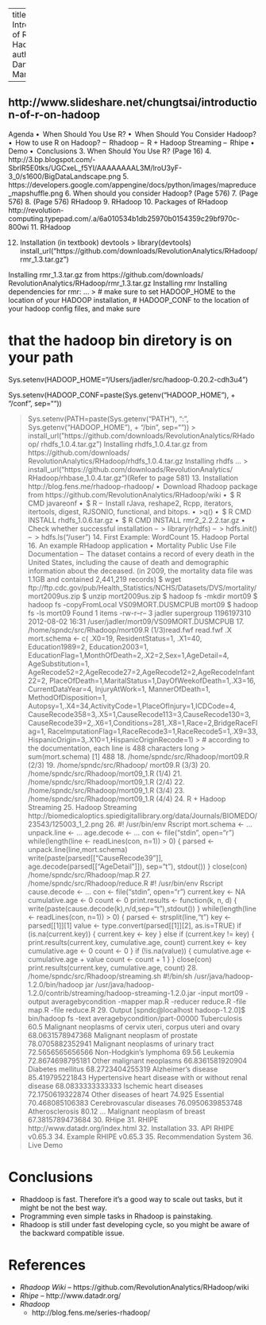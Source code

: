 ----
title: Introduction of R on Hadoop
author: Daniel Marcelino 

----

http://www.slideshare.net/chungtsai/introduction-of-r-on-hadoop
----



Agenda	•  When Should You Use R? •  When Should You Consider Hadoop? •  How to use R on Hadoop? –  Rhadoop –  R + Hadoop Streaming –  Rhipe •  Demo •  Conclusions
3. When Should You Use R? (Page 16)
4. http://3.bp.blogspot.com/-SbrlR5E0tks/UGCxeL_f5YI/AAAAAAAAL3M/lroU3yF-3_0/s1600/BigDataLandscape.png
5. https://developers.google.com/appengine/docs/python/images/mapreduce_mapshuffle.png
6. When should you consider Hadoop? (Page 576)
7. (Page 576)
8. (Page 576) RHadoop
9. RHadoop
10. Packages of RHadoop http://revolution-computing.typepad.com/.a/6a010534b1db25970b0154359c29bf970c-800wi
11. RHadoop


12. Installation (in textbook)
devtools > 
library(devtools) 
install_url("https://github.com/downloads/RevolutionAnalytics/RHadoop/ rmr_1.3.tar.gz")

Installing rmr_1.3.tar.gz from https://github.com/downloads/ RevolutionAnalytics/RHadoop/rmr_1.3.tar.gz Installing rmr Installing dependencies for 
rmr: ... > 
# make sure to set HADOOP_HOME to the location of your HADOOP installation, 
# HADOOP_CONF to the location of your hadoop config files, and make sure 

# that the hadoop bin diretory is on your path 
Sys.setenv(HADOOP_HOME="/Users/jadler/src/hadoop-0.20.2-cdh3u4")

Sys.setenv(HADOOP_CONF=paste(Sys.getenv("HADOOP_HOME"), + "/conf", sep=""))

> Sys.setenv(PATH=paste(Sys.getenv("PATH"), ":", Sys.getenv("HADOOP_HOME"), + "/bin", sep="")) > install_url("https://github.com/downloads/RevolutionAnalytics/RHadoop/ rhdfs_1.0.4.tar.gz") Installing rhdfs_1.0.4.tar.gz from https://github.com/downloads/ RevolutionAnalytics/RHadoop/rhdfs_1.0.4.tar.gz Installing rhdfs ... > install_url("https://github.com/downloads/RevolutionAnalytics/ RHadoop/rhbase_1.0.4.tar.gz")(Refer to page 581)
13. Installation http://blog.fens.me/rhadoop-rhadoop/ •  Download Rhadoop package from https://github.com/RevolutionAnalytics/RHadoop/wiki •  $ R CMD javareonf •  $ R –  Install rJava, reshape2, Rcpp, iterators, itertools, digest, RJSONIO, functional, and bitops. •  >q() •  $ R CMD INSTALL rhdfs_1.0.6.tar.gz •  $ R CMD INSTALL rmr2_2.2.2.tar.gz •  Check whether successful installation –  > library(rhdfs) –  > hdfs.init() –  > hdfs.ls(“/user”)
14. First Example: WordCount
15. Hadoop Portal
16. An example RHadoop application •  Mortality Public Use File Documentation –  The dataset contains a record of every death in the United States, including the cause of death and demographic information about the deceased. (in 2009, the mortality data file was 1.1GB and contained 2,441,219 records) $ wget ftp://ftp.cdc.gov/pub/Health_Statistics/NCHS/Datasets/DVS/mortality/mort2009us.zip $ unzip mort2009us.zip $ hadoop fs -mkdir mort09 $ hadoop fs -copyFromLocal VS09MORT.DUSMCPUB mort09 $ hadoop fs -ls mort09 Found 1 items -rw-r--r-- 3 jadler supergroup 1196197310 2012-08-02 16:31 /user/jadler/mort09/VS09MORT.DUSMCPUB
17. /home/spndc/src/Rhadoop/mort09.R (1/3)read.fwf read.fwf .X mort.schema <- c( .X0=19, ResidentStatus=1, .X1=40, Education1989=2, Education2003=1, EducationFlag=1,MonthOfDeath=2,.X2=2,Sex=1,AgeDetail=4, AgeSubstitution=1, AgeRecode52=2,AgeRecode27=2,AgeRecode12=2,AgeRecodeInfant22=2, PlaceOfDeath=1,MaritalStatus=1,DayOfWeekofDeath=1,.X3=16, CurrentDataYear=4, InjuryAtWork=1, MannerOfDeath=1, MethodOfDisposition=1, Autopsy=1,.X4=34,ActivityCode=1,PlaceOfInjury=1,ICDCode=4, CauseRecode358=3,.X5=1,CauseRecode113=3,CauseRecode130=3, CauseRecode39=2,.X6=1,Conditions=281,.X8=1,Race=2,BridgeRaceFlag=1, RaceImputationFlag=1,RaceRecode3=1,RaceRecode5=1,.X9=33, HispanicOrigin=3,.X10=1,HispanicOriginRecode=1) > # according to the documentation, each line is 488 characters long > sum(mort.schema) [1] 488
18. /home/spndc/src/Rhadoop/mort09.R (2/3)
19. /home/spndc/src/Rhadoop/ mort09.R (3/3)
20. /home/spndc/src/Rhadoop/mort09_1.R (1/4)
21. /home/spndc/src/Rhadoop/mort09_1.R (2/4)
22. /home/spndc/src/Rhadoop/mort09_1.R (3/4)
23. /home/spndc/src/Rhadoop/mort09_1.R (4/4)
24. R + Hadoop Streaming
25. Hadoop Streaming http://biomedicaloptics.spiedigitallibrary.org/data/Journals/BIOMEDO/23543/125003_1_2.png
26. #! /usr/bin/env Rscript mort.schema <- ... unpack.line <- ... age.decode <- ... con <- file("stdin", open="r") while(length(line <- readLines(con, n=1)) > 0) { parsed <- unpack.line(line,mort.schema) write(paste(parsed[["CauseRecode39"]], age.decode(parsed[["AgeDetail"]]), sep="t"), stdout()) } close(con) /home/spndc/src/Rhadoop/map.R
27. /home/spndc/src/Rhadoop/reduce.R #! /usr/bin/env Rscript cause.decode <- ... con <- file("stdin", open="r") current.key <- NA cumulative.age <- 0 count <- 0 print.results <- function(k, n, d) { write(paste(cause.decode(k),n/d,sep="t"),stdout()) } while(length(line <- readLines(con, n=1)) > 0) { parsed <- strsplit(line,"t") key <- parsed[[1]][1] value <- type.convert(parsed[[1]][2], as.is=TRUE) if (is.na(current.key)) { current.key <- key } else if (current.key != key) { print.results(current.key, cumulative.age, count) current.key <- key cumulative.age <- 0 count <- 0 } if (!is.na(value)) { cumulative.age <- cumulative.age + value count <- count + 1 } } close(con) print.results(current.key, cumulative.age, count)
28. /home/spndc/src/Rhadoop/streaming.sh #!/bin/sh /usr/java/hadoop-1.2.0/bin/hadoop jar /usr/java/hadoop-1.2.0/contrib/streaming/hadoop-streaming-1.2.0.jar -input mort09 -output averagebycondition -mapper map.R -reducer reduce.R -file map.R -file reduce.R
29. Output [spndc@localhost hadoop-1.2.0]$ bin/hadoop fs -text averagebycondition/part-00000 Tuberculosis 60.5 Malignant neoplasms of cervix uteri, corpus uteri and ovary 68.0631578947368 Malignant neoplasm of prostate 78.0705882352941 Malignant neoplasms of urinary tract 72.5656565656566 Non-Hodgkin's lymphoma 69.56 Leukemia 72.8674698795181 Other malignant neoplasms 66.8361581920904 Diabetes mellitus 68.2723404255319 Alzheimer's disease 85.419795221843 Hypertensive heart disease with or without renal disease 68.0833333333333 Ischemic heart diseases 72.1750619322874 Other diseases of heart 74.925 Essential 70.468085106383 Cerebrovascular diseases 76.0950639853748 Atherosclerosis 80.12 … Malignant neoplasm of breast 67.3815789473684
30. RHipe
31. RHIPE http://www.datadr.org/index.html
32. Installation
33. API RHIPE v0.65.3
34. Example RHIPE v0.65.3
35. Recommendation System
36. Live Demo

# Conclusions
- Rhaddoop is fast. Therefore it's a good way to scale out tasks, but it might be not the best way.
- Programming even simple tasks in Rhadoop is painstaking.    
- Rhadoop is still under fast developing cycle, so you might be aware of the backward compatible issue. 

# References
- *Rhadoop Wiki*
  – https://github.com/RevolutionAnalytics/RHadoop/wiki 
- *Rhipe*
  – http://www.datadr.org/ 
- *Rhadoop*
  - http://blog.fens.me/series-rhadoop/
